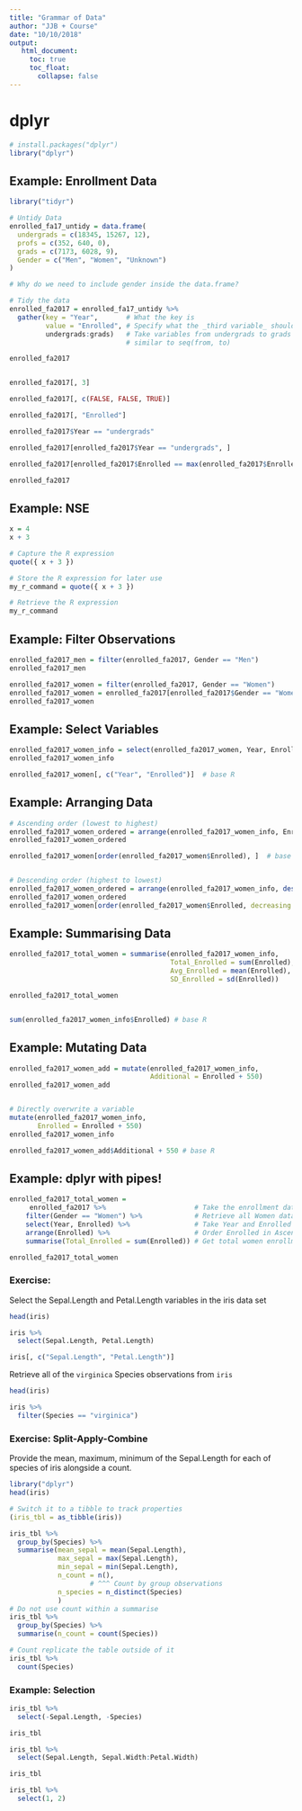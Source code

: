 ```yaml
---
title: "Grammar of Data"
author: "JJB + Course"
date: "10/10/2018"
output:
   html_document:
     toc: true
     toc_float:
       collapse: false
---
```


# dplyr

```r
# install.packages("dplyr")
library("dplyr")
```

## Example: Enrollment Data

```r
library("tidyr")

# Untidy Data
enrolled_fa17_untidy = data.frame(
  undergrads = c(18345, 15267, 12),
  profs = c(352, 640, 0),
  grads = c(7173, 6028, 9),
  Gender = c("Men", "Women", "Unknown")
)

# Why do we need to include gender inside the data.frame? 

# Tidy the data
enrolled_fa2017 = enrolled_fa17_untidy %>% 
  gather(key = "Year",       # What the key is
         value = "Enrolled", # Specify what the _third variable_ should be
         undergrads:grads)   # Take variables from undergrads to grads
                             # similar to seq(from, to)

enrolled_fa2017


enrolled_fa2017[, 3]

enrolled_fa2017[, c(FALSE, FALSE, TRUE)]

enrolled_fa2017[, "Enrolled"]

enrolled_fa2017$Year == "undergrads"

enrolled_fa2017[enrolled_fa2017$Year == "undergrads", ]

enrolled_fa2017[enrolled_fa2017$Enrolled == max(enrolled_fa2017$Enrolled), ]

enrolled_fa2017
```


## Example: NSE

```r
x = 4
x + 3

# Capture the R expression
quote({ x + 3 })

# Store the R expression for later use
my_r_command = quote({ x + 3 })

# Retrieve the R expression
my_r_command
```


## Example: Filter Observations

```r
enrolled_fa2017_men = filter(enrolled_fa2017, Gender == "Men") 
enrolled_fa2017_men

enrolled_fa2017_women = filter(enrolled_fa2017, Gender == "Women")           # dplyr
enrolled_fa2017_women = enrolled_fa2017[enrolled_fa2017$Gender == "Women", ] # base R
enrolled_fa2017_women
```

## Example: Select Variables

```r
enrolled_fa2017_women_info = select(enrolled_fa2017_women, Year, Enrolled)
enrolled_fa2017_women_info

enrolled_fa2017_women[, c("Year", "Enrolled")]  # base R
```

## Example: Arranging Data

```r
# Ascending order (lowest to highest)
enrolled_fa2017_women_ordered = arrange(enrolled_fa2017_women_info, Enrolled)
enrolled_fa2017_women_ordered

enrolled_fa2017_women[order(enrolled_fa2017_women$Enrolled), ]  # base R


# Descending order (highest to lowest)
enrolled_fa2017_women_ordered = arrange(enrolled_fa2017_women_info, desc(Enrolled))
enrolled_fa2017_women_ordered
enrolled_fa2017_women[order(enrolled_fa2017_women$Enrolled, decreasing = TRUE), ]  # base R

```

## Example: Summarising Data

```r
enrolled_fa2017_total_women = summarise(enrolled_fa2017_women_info,
                                        Total_Enrolled = sum(Enrolled),
                                        Avg_Enrolled = mean(Enrolled),
                                        SD_Enrolled = sd(Enrolled))

enrolled_fa2017_total_women


sum(enrolled_fa2017_women_info$Enrolled) # base R
```


## Example: Mutating Data

```r
enrolled_fa2017_women_add = mutate(enrolled_fa2017_women_info,
                                   Additional = Enrolled + 550)
enrolled_fa2017_women_add


# Directly overwrite a variable
mutate(enrolled_fa2017_women_info,
       Enrolled = Enrolled + 550)
enrolled_fa2017_women_info

enrolled_fa2017_women_add$Additional + 550 # base R
```

## Example: dplyr with pipes!

```r
enrolled_fa2017_total_women = 
     enrolled_fa2017 %>%                      # Take the enrollment data and, then
    filter(Gender == "Women") %>%             # Retrieve all Women data and, then
    select(Year, Enrolled) %>%                # Take Year and Enrolled variables and, then
    arrange(Enrolled) %>%                     # Order Enrolled in Ascending order and, then
    summarise(Total_Enrolled = sum(Enrolled)) # Get total women enrollment

enrolled_fa2017_total_women
```

### Exercise:

Select the Sepal.Length and Petal.Length variables in the iris data set

```r
head(iris)
```

```r
iris %>% 
  select(Sepal.Length, Petal.Length)
```

```r
iris[, c("Sepal.Length", "Petal.Length")]
```



Retrieve all of the `virginica` Species observations from `iris`

```r
head(iris)

iris %>%
  filter(Species == "virginica")
```

### Exercise: Split-Apply-Combine

Provide the mean, maximum, minimum of the Sepal.Length for each of species of iris alongside a count.

```r
library("dplyr")
head(iris)

# Switch it to a tibble to track properties
(iris_tbl = as_tibble(iris))

iris_tbl %>%
  group_by(Species) %>%
  summarise(mean_sepal = mean(Sepal.Length), 
            max_sepal = max(Sepal.Length),
            min_sepal = min(Sepal.Length),
            n_count = n(),
                    # ^^^ Count by group observations
            n_species = n_distinct(Species)
            )
# Do not use count within a summarise
iris_tbl %>%
  group_by(Species) %>%
  summarise(n_count = count(Species))

# Count replicate the table outside of it
iris_tbl %>%
  count(Species)
```

### Example: Selection


```r
iris_tbl %>%
  select(-Sepal.Length, -Species)
```

```r
iris_tbl

iris_tbl %>%
  select(Sepal.Length, Sepal.Width:Petal.Width)
```

```r
iris_tbl

iris_tbl %>%
  select(1, 2)
```



